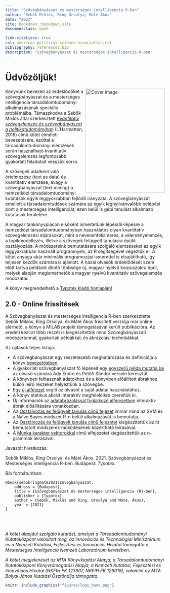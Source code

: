 ```yaml
---
title: "Szövegbányászat és mesterséges intelligencia R-ben"
author: "Sebők Miklós, Ring Orsolya, Máté Ákos"
date: "2023"
site: bookdown::bookdown_site
documentclass: book

link-citations: true
csl: american-political-science-association.csl
bibliography: references.bib
description: "Szövegbányászat és mesterséges intelligencia R-ben"
---
```


# Üdvözöljük! {-}
<img src="figures/konyv_borito_final.png" width="250" height="328" align="right" alt="Cover image"/>

Könyvünk bevezeti az érdeklődőket a szövegbányászat és a mesterséges intelligencia társadalomtudományi alkalmazásának speciális problémáiba. Támaszkodva a Sebők Miklós által szerkesztett [*Kvantitatív szövegelemzés és szövegbányászat a politikatudományban*](https://poltextlab.tk.hu/uploads/files/Kvantitativ_szovegelemzes_keszpdf.pdf) (L’Harmattan, 2016) című kötet elméleti bevezetésére, ezúttal a társadalomtudományi elemzések során használható kvantitatív szövegelemzés legfontosabb gyakorlati feladatait vesszük sorra.

A szövegek adatként való értelmezése (text as data) és kvantitatív elemzése, avagy a szövegbányászat (text mining) a nemzetközi társadalomtudományi kutatások egyik leggyorsabban fejlődő irányzata. A szövegbányászat emellett a társadalomtudósok számára az egyik legnyilvánvalóbb belépési pont a mesterséges intelligenciát, ezen belül is gépi tanulást alkalmazó kutatások területére.

A magyar tankönyvpiacon elsőként ismertetünk lépésről-lépésre a nemzetközi társadalomtudományban használatos olyan kvantitatív szövegelemzési eljárásokat, mint a névelemfelismerés, a véleményelemzés, a topikmodellezés, illetve a szövegek felügyelt tanulásra épülő osztályozása. A módszereink bemutatására szolgáló elemzéseket az egyik leggyakrabban használt programnyelv, az R segítségével végeztük el. A kötet anyaga akár minimális programozási ismerettel is elsajátítható, így teljesen kezdők számára is ajánlott. A hazai olvasók érdeklődését szem előtt tartva példáink döntő többsége új, magyar nyelvű korpuszokra épül, melyek alapján megismerhetők a magyar nyelvű kvantitatív szövegelemzés módozatai.

A könyv megrendelhető a [Typotex kiadó honlapján!](https://www.typotex.hu/book/11810/sebok_szovegbanyaszat_es_mesterseges_intelligencia_r_ben)

## 2.0 - Online frissítések {-}

A Szövegbányászat és mesterséges intelligencia R-ben szerkesztette Sebők Miklós, Ring Orsolya, és Máté Ákos frissített verziója már online elérhető, a könyv a MILAB projekt támogatásával került publikációra. Az eredeti kézirat több részét is kiegészítettük mind Szövegbányászati módszertannal, gyakorlati példákkal, és ábrázolási technikákkal.

Az újítások teljes listája:

-	A szövegbányászat egy részletesebb meghatározása és definíciója a könyv [bevezetőjében](#intro).
-	A gyakorlati szövegbányászat fő lépéseit egy [egyszerű példa mutatja be](#handson) az olvasó számára Ady Endre és Petőfi Sándor versein keresztül.
-	A könyvben felhasznált adatokhoz és a könyvben előállított ábrákhoz külön leíró részeket helyeztünk a szövegbe.
-	Egy [új alfejezet](#sajat-adat) segíti az olvasót a saját adatai használatához.
-	A könyv statikus ábráit interaktív megfelelőikre cseréltük ki.
-	Új információk az [adatábrázolással foglalkozó alfejezetben](#dataviz) interaktív ábrák előállítására vonatkozóan.
-	Az [Osztályozás és felügyelt tanulás című fejezet](#felugyelt) immár mind az SVM és a Naïve Bayes módszer R-n belüli alkalmazását is bemutatja.
-	Az [Osztályozás és felügyelt tanulás című fejezetet](#felugyelt) kiegészítettük az itt bemutatott módszerek működésének közérthető leírásával.
-	A [Munka karakter vektorokkal](#strings-3) című alfejezetet kiegészítettük az n-grammok leírásával.


Javasolt hivatkozás: 

Sebők Miklós, Ring Orsolya, és Máté Ákos. 2021. Szövegbányászat és Mesterséges Intelligencia R-ben. Budapest: *Typotex*.


Bib formátumban:

```
@book{sebokringmate2021szovegbanyaszat,
	address = {Budapest},
	title = {Szövegbányászat és mesterséges intelligencia {R}-ben},
	publisher = {Typotex},
	author = {Sebők, Miklós and Ring, Orsolya and Máté, Ákos},
	year = {2021}
}
```

<br>
<br>
 
*A kötet alapjául szolgáló kutatást, amelyet a Társadalomtudományi Kutatóközpont valósított meg, az Innovációs és Technológiai Minisztérium és a Nemzeti Kutatási, Fejlesztési és Innovációs Hivatal támogatta a Mesterséges Intelligencia Nemzeti Laboratórium keretében.*

*A kötet megjelenését az MTA Könyvkiadási Alapja, a Társadalomtudományi Kutatóközpont Könyvtámogatási Alapja, a Nemzeti Kutatási, Fejlesztési és Innovációs Hivatal (NKFIH FK 123907, NKFIH FK 129018), valamint az MTA Bolyai János Kutatási Ösztöndíja támogatta.*

```r
knitr::include_graphics("figures/logo_band.png")
```

